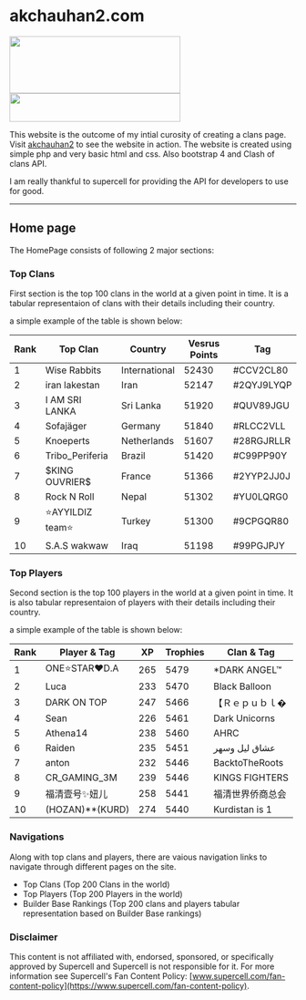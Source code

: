 # akchauhan2.com

<div className="w-auto px-2 pt-16 pb-8 mx-auto sm:pt-24 lg:px-8">
  <div className="w-auto grid grid-cols-2">
    <img
      src="https://akchauhan2.com/assets/img/troops/6.png"
      height="100"
      width="300"
    />
    <img
      src="https://akchauhan2.com/assets/img/troops/bh-6.png"
      height="50"
      width="300"
      style={{
        transform: "scale(0.7)",
      }}
    />
  </div>
</div>

This website is the outcome of my intial curosity of creating a clans page. Visit [akchauhan2](https://akchauhan2.com/) to see the website in action. The website is created using simple php and very basic html and css. Also bootstrap 4 and Clash of clans API.

I am really thankful to supercell for providing the API for developers to use for good.

---

## Home page

The HomePage consists of following 2 major sections:

### Top Clans

First section is the top 100 clans in the world at a given point in time.
It is a tabular representaion of clans with their details including their country.

a simple example of the table is shown below:

<table width="100%">
  <thead>
    <tr>
      <th>Rank</th>
      <th>Top Clan</th>
      <th>Country</th>
      <th>Vesrus Points</th>
      <th>Tag</th>
    </tr>
  </thead>
  <tbody>
    <tr>
      <td>1</td>
      <td>Wise Rabbits</td>
      <td>International</td>
      <td>52430</td>
      <td>#CCV2CL80</td>
    </tr>
    <tr>
      <td>2</td>
      <td>iran lakestan</td>
      <td>Iran</td>
      <td>52147</td>
      <td>#2QYJ9LYQP</td>
    </tr>
    <tr>
      <td>3</td>
      <td>I AM SRI LANKA</td>
      <td>Sri Lanka</td>
      <td>51920</td>
      <td>#QUV89JGU</td>
    </tr>
    <tr>
      <td>4</td>
      <td>Sofajäger</td>
      <td>Germany</td>
      <td>51840</td>
      <td>#RLCC2VLL</td>
    </tr>
    <tr>
      <td>5</td>
      <td>Knoeperts</td>
      <td>Netherlands</td>
      <td>51607</td>
      <td>#28RGJRLLR</td>
    </tr>
    <tr>
      <td>6</td>
      <td>Tribo_Periferia</td>
      <td>Brazil</td>
      <td>51420</td>
      <td>#C99PP90Y</td>
    </tr>
    <tr>
      <td>7</td>
      <td>$KING OUVRIER$</td>
      <td>France</td>
      <td>51366</td>
      <td>#2YYP2JJ0J</td>
    </tr>
    <tr>
      <td>8</td>
      <td>Rock N Roll</td>
      <td>Nepal</td>
      <td>51302</td>
      <td>#YU0LQRG0</td>
    </tr>
    <tr>
      <td>9</td>
      <td>⭐AYYILDIZ team⭐</td>
      <td>Turkey</td>
      <td>51300</td>
      <td>#9CPGQR80</td>
    </tr>
    <tr>
      <td>10</td>
      <td>S.A.S wakwaw</td>
      <td>Iraq</td>
      <td>51198</td>
      <td>#99PGJPJY</td>
    </tr>
  </tbody>
</table>

### Top Players

Second section is the top 100 players in the world at a given point in time.
It is also tabular representaion of players with their details including their country.

a simple example of the table is shown below:

<table width="100%">
  <thead>
    <tr>
      <th>Rank</th>
      <th>Player &amp; Tag</th>
      <th>XP</th>
      <th>Trophies</th>
      <th>Clan &amp; Tag</th>
    </tr>
  </thead>
  <tbody>
    <tr>
      <td>1</td>
      <td>ONE⭐STAR❤D.A</td>
      <td>265</td>
      <td>5479</td>
      <td>*DARK ANGEL™</td>
    </tr>
    <tr>
      <td>2</td>
      <td>Luca</td>
      <td>233</td>
      <td>5470</td>
      <td>Black Balloon</td>
    </tr>
    <tr>
      <td>3</td>
      <td>DARK ON TOP</td>
      <td>247</td>
      <td>5466</td>
      <td>【&#xFEFF;Ｒｅｐｕｂｌ�</td>
    </tr>
    <tr>
      <td>4</td>
      <td>Sean</td>
      <td>226</td>
      <td>5461</td>
      <td>Dark Unicorns</td>
    </tr>
    <tr>
      <td>5</td>
      <td>Athena14</td>
      <td>238</td>
      <td>5460</td>
      <td>AHRC</td>
    </tr>
    <tr>
      <td>6</td>
      <td>Raiden</td>
      <td>235</td>
      <td>5451</td>
      <td>عشاق ليل وسهر</td>
    </tr>
    <tr>
      <td>7</td>
      <td>anton</td>
      <td>232</td>
      <td>5446</td>
      <td>BacktoTheRoots</td>
    </tr>
    <tr>
      <td>8</td>
      <td>CR_GAMING_3M</td>
      <td>239</td>
      <td>5446</td>
      <td>KINGS FIGHTERS</td>
    </tr>
    <tr>
      <td>9</td>
      <td>福清壹号✨妞儿</td>
      <td>258</td>
      <td>5441</td>
      <td>福清世界侨商总会</td>
    </tr>
    <tr>
      <td>10</td>
      <td>(HOZAN)**(KURD)</td>
      <td>274</td>
      <td>5440</td>
      <td>Kurdistan is 1</td>
    </tr>
  </tbody>
</table>

### Navigations

Along with top clans and players, there are vaious navigation links to navigate through different pages on the site.

- Top Clans (Top 200 Clans in the world)
- Top Players (Top 200 Players in the world)
- Builder Base Rankings (Top 200 clans and players tabular representation based on Builder Base rankings)

### Disclaimer

This content is not affiliated with, endorsed, sponsored, or specifically approved by Supercell and Supercell is not responsible for it. For more information see Supercell's Fan Content Policy: [www.supercell.com/fan-content-policy](https://www.supercell.com/fan-content-policy).
